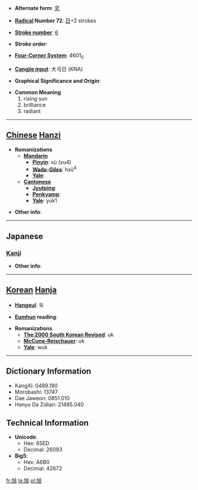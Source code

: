 * '''Alternate form''': [[旯]]

* '''[[Wiktionary:Chinese radical index| Radical]] Number 72''': [[Wiktionary:Chinese radical index 日|日]]+2 strokes

* '''[[Wiktionary:Chinese total strokes index|Stroke number]]''': [[Wiktionary:Chinese total strokes index 6|6]]

* '''Stroke order''': 

* '''[[Wiktionary:Chinese four corner index|Four-Corner System]]''': 4601<sub>0</sub>

* '''[[Wiktionary:Chinese Cangjie index|Cangjie input]]''': 大弓日 (KNA)

* '''Graphical Significance and Origin''': 

* '''Common Meaning'''
*#rising sun
*# brilliance
*# radiant


----

== [[Chinese]] [[Hanzi]] ==

* '''Romanizations'''
** '''[[Mandarin]]'''
*** '''[[Pinyin]]''': xù (xu4)
*** '''[[Wade-Giles]]''': hsü<sup>4</sup>
*** '''[[Yale]]''': 
** '''[[Cantonese]]'''
*** '''[[Jyutping]]''':
*** '''[[Penkyamp]]''': 
*** '''[[Yale]]''': yuk1

* '''Other info''': 

----

==Japanese==
===[[Kanji]]===
{{kanji|on readings=[[きょく]] (kyoku)|kun readings=[[あさひ]] (asahi)}}

* '''Other info''':  

----

== [[Korean]] [[Hanja]] ==

* '''[[Hangeul]]''': 욱

* '''[[Eumhun]] reading''': 

* '''Romanizations'''
** '''[[The 2000 South Korean Revised Romanization|The 2000 South Korean Revised]]''': uk
** '''[[McCune-Reischauer]]''': uk
** '''[[Yale]]''': wuk

----

== Dictionary Information ==

* KangXi: 0489.190
* Morobashi: 13747
* Dae Jaweon: 0851.010
* Hanyu Da Zidian: 21485.040

== Technical Information ==

* '''Unicode''':
** Hex: 65ED
** Decimal: 26093
* '''Big5''':
** Hex: A6B0
** Decimal: 42672

[[fr:旭]]
[[la:旭]]
[[pl:旭]]